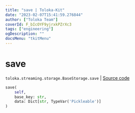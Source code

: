 ```yaml
---
title: "save | Toloka-Kit"
date: "2023-02-07T15:41:59.276844"
author: ["Toloka Team"]
coverId: F_bIcOYF9yjrxkPZrXc3
tags: ["engineering"]
ogDescription: ""
docsMenu: "tkitMenu"
---
```


# save
`toloka.streaming.storage.BaseStorage.save` | [Source code](https://github.com/Toloka/toloka-kit/blob/v1.1.3/src/streaming/storage.py#L31)

```python
save(
    self,
    base_key: str,
    data: Dict[str, TypeVar('Pickleable')]
)
```